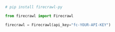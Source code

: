 ```python Python
# pip install firecrawl-py

from firecrawl import Firecrawl

firecrawl = Firecrawl(api_key="fc-YOUR-API-KEY")
```


